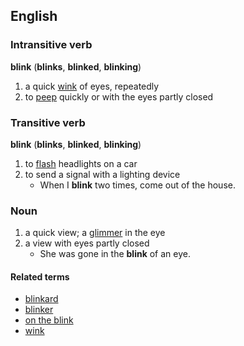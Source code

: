 == English ==
=== Intransitive verb ===
'''blink''' ('''blinks''', '''blinked''', '''blinking''')
# a quick [[wink]] of eyes, repeatedly
# to [[peep]] quickly or with the eyes partly closed
=== Transitive verb ===
'''blink''' ('''blinks''', '''blinked''', '''blinking''')
# to [[flash]] headlights on a car
# to send a signal with a lighting device
#* When I '''blink''' two times, come out of the house.
=== Noun ===
# a quick view; a [[glimmer]] in the eye
# a view with eyes partly closed
#* She was gone in the '''blink''' of an eye.
==== Related terms ====
*[[blinkard]]
*[[blinker]]
*[[on the blink]]
*[[wink]]